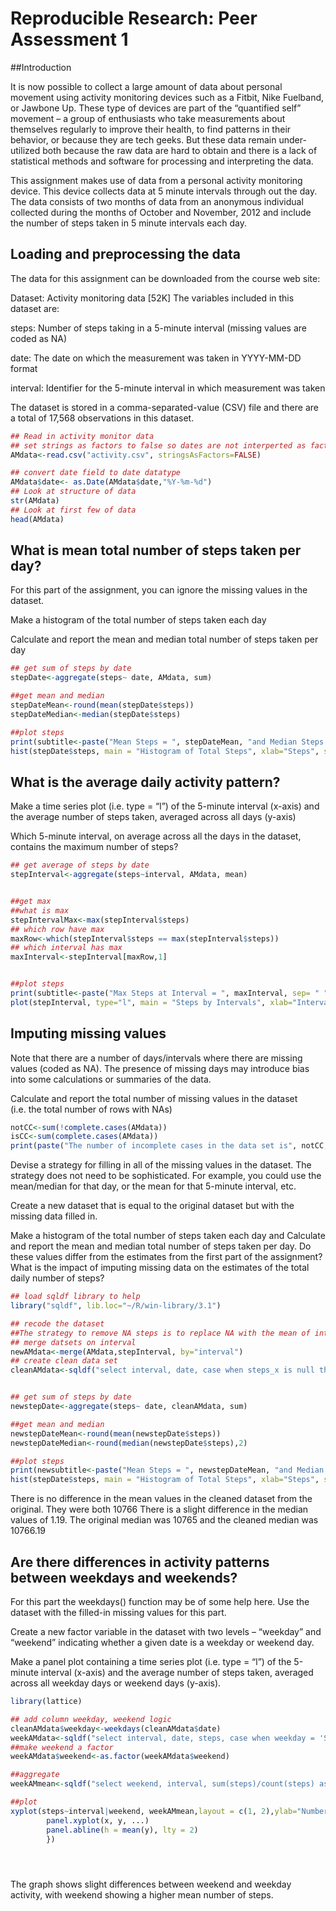 # Reproducible Research: Peer Assessment 1
##Introduction

It is now possible to collect a large amount of data about personal movement using activity monitoring devices such as a Fitbit, Nike Fuelband, or Jawbone Up. These type of devices are part of the “quantified self” movement – a group of enthusiasts who take measurements about themselves regularly to improve their health, to find patterns in their behavior, or because they are tech geeks. But these data remain under-utilized both because the raw data are hard to obtain and there is a lack of statistical methods and software for processing and interpreting the data.

This assignment makes use of data from a personal activity monitoring device. This device collects data at 5 minute intervals through out the day. The data consists of two months of data from an anonymous individual collected during the months of October and November, 2012 and include the number of steps taken in 5 minute intervals each day.

## Loading and preprocessing the data
The data for this assignment can be downloaded from the course web site:

Dataset: Activity monitoring data [52K]
The variables included in this dataset are:

steps: Number of steps taking in a 5-minute interval (missing values are coded as NA)

date: The date on which the measurement was taken in YYYY-MM-DD format

interval: Identifier for the 5-minute interval in which measurement was taken

The dataset is stored in a comma-separated-value (CSV) file and there are a total of 17,568 observations in this dataset.

```r
## Read in activity monitor data 
## set strings as factors to false so dates are not interperted as factors
AMdata<-read.csv("activity.csv", stringsAsFactors=FALSE)

## convert date field to date datatype
AMdata$date<- as.Date(AMdata$date,"%Y-%m-%d")
## Look at structure of data
str(AMdata)
## Look at first few of data
head(AMdata)

```



## What is mean total number of steps taken per day?

For this part of the assignment, you can ignore the missing values in the dataset.

Make a histogram of the total number of steps taken each day

Calculate and report the mean and median total number of steps taken per day

```r
## get sum of steps by date
stepDate<-aggregate(steps~ date, AMdata, sum)

##get mean and median
stepDateMean<-round(mean(stepDate$steps))
stepDateMedian<-median(stepDate$steps)

##plot steps
print(subtitle<-paste("Mean Steps = ", stepDateMean, "and Median Steps = ", stepDateMedian, sep= " "))
hist(stepDate$steps, main = "Histogram of Total Steps", xlab="Steps", sub = subtitle)

```



## What is the average daily activity pattern?


Make a time series plot (i.e. type = "l") of the 5-minute interval (x-axis) and the average number of steps taken, averaged across all days (y-axis)

Which 5-minute interval, on average across all the days in the dataset, contains the maximum number of steps?


```r
## get average of steps by date
stepInterval<-aggregate(steps~interval, AMdata, mean)


##get max
##what is max
stepIntervalMax<-max(stepInterval$steps)
## which row have max
maxRow<-which(stepInterval$steps == max(stepInterval$steps))
## which interval has max
maxInterval<-stepInterval[maxRow,1]


##plot steps
print(subtitle<-paste("Max Steps at Interval = ", maxInterval, sep= " "))
plot(stepInterval, type="l", main = "Steps by Intervals", xlab="Interval", ylab= "Steps", sub = subtitle)

```




## Imputing missing values
Note that there are a number of days/intervals where there are missing values (coded as NA). The presence of missing days may introduce bias into some calculations or summaries of the data.

Calculate and report the total number of missing values in the dataset (i.e. the total number of rows with NAs)

```r
notCC<-sum(!complete.cases(AMdata))
isCC<-sum(complete.cases(AMdata))
print(paste("The number of incomplete cases in the data set is", notCC, ",while the number of complete cases in the data set is", isCC ))
```

Devise a strategy for filling in all of the missing values in the dataset. The strategy does not need to be sophisticated. For example, you could use the mean/median for that day, or the mean for that 5-minute interval, etc.

Create a new dataset that is equal to the original dataset but with the missing data filled in.

Make a histogram of the total number of steps taken each day and Calculate and report the mean and median total number of steps taken per day. Do these values differ from the estimates from the first part of the assignment? What is the impact of imputing missing data on the estimates of the total daily number of steps?

```r
## load sqldf library to help
library("sqldf", lib.loc="~/R/win-library/3.1")

## recode the dataset
##The strategy to remove NA steps is to replace NA with the mean of interval per day from above
## merge datsets on interval
newAMdata<-merge(AMdata,stepInterval, by="interval")
## create clean data set 
cleanAMdata<-sqldf("select interval, date, case when steps_x is null then steps_y else steps_x end as steps from newAMdata")


## get sum of steps by date
newstepDate<-aggregate(steps~ date, cleanAMdata, sum)

##get mean and median
newstepDateMean<-round(mean(newstepDate$steps))
newstepDateMedian<-round(median(newstepDate$steps),2)

##plot steps
print(newsubtitle<-paste("Mean Steps = ", newstepDateMean, "and Median Steps = ", newstepDateMedian, sep= " "))
hist(stepDate$steps, main = "Histogram of Total Steps", xlab="Steps", sub = newsubtitle)

```

There is no difference in the mean values in the cleaned dataset from the original. They were both 10766 There is a slight difference in the median values of 1.19. The original median was 10765 and the cleaned median was 10766.19 

## Are there differences in activity patterns between weekdays and weekends?

For this part the weekdays() function may be of some help here. Use the dataset with the filled-in missing values for this part.

Create a new factor variable in the dataset with two levels – “weekday” and “weekend” indicating whether a given date is a weekday or weekend day.

Make a panel plot containing a time series plot (i.e. type = "l") of the 5-minute interval (x-axis) and the average number of steps taken, averaged across all weekday days or weekend days (y-axis). 



```r
library(lattice)

## add column weekday, weekend logic
cleanAMdata$weekday<-weekdays(cleanAMdata$date)
weekAMdata<-sqldf("select interval, date, steps, case when weekday = 'Saturday' or weekday = 'Sunday' then 'weekend' else 'weekday' end as weekend from cleanAMdata")
##make weekend a factor
weekAMdata$weekend<-as.factor(weekAMdata$weekend)

##aggregate
weekAMmean<-sqldf("select weekend, interval, sum(steps)/count(steps) as steps from  weekAMdata group by weekend, interval")

##plot
xyplot(steps~interval|weekend, weekAMmean,layout = c(1, 2),ylab="Number of Steps", xlab="Interval", panel = function(x, y, ...) {
        panel.xyplot(x, y, ...) 
        panel.abline(h = mean(y), lty = 2)
        })





```

The graph shows slight differences between weekend and weekday activity, with weekend showing a higher mean number of steps.
